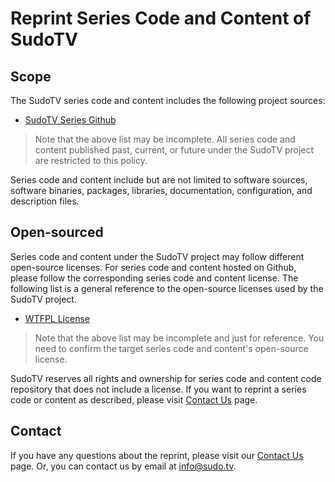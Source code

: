 # Reprint Series Code and Content of SudoTV

## Scope

The SudoTV series code and content includes the following project sources:

- [SudoTV Series Github](https://github.com/SudoTVSeries)

> Note that the above list may be incomplete. All series code and content published past, current, or future under the SudoTV project are restricted to this policy.

Series code and content include but are not limited to software sources, software binaries, packages, libraries, documentation, configuration, and description files.

## Open-sourced

Series code and content under the SudoTV project may follow different open-source licenses. For series code and content hosted on Github, please follow the corresponding series code and content license. The following list is a general reference to the open-source licenses used by the SudoTV project.

- [WTFPL License](https://www.wtfpl.net/about/)

> Note that the above list may be incomplete and just for reference. You need to confirm the target series code and content's open-source license.

SudoTV reserves all rights and ownership for series code and content code repository that does not include a license. If you want to reprint a series code or content as described, please visit [Contact Us](/contact) page.

## Contact

If you have any questions about the reprint, please visit our [Contact Us](/contact) page. Or, you can contact us by email at [info@sudo.tv](mailto://info@sudo.tv).
